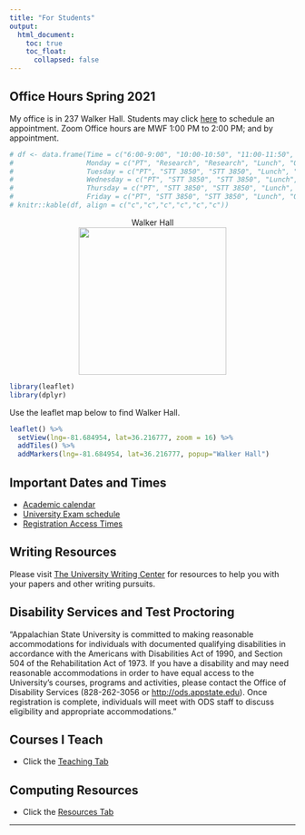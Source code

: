 ```yaml
---
title: "For Students"
output: 
  html_document:
    toc: true
    toc_float:
      collapsed: false
---
```

## Office Hours <i class="fa fa-clock-o"></i> Spring 2021

My office is in 237 Walker Hall. Students may click [here](https://calendar.google.com/calendar/u/0/selfsched?sstoken=UUtZb3I1Z1pFczdjfGRlZmF1bHR8MTZjOTU5MGY0ZTFlOTA2MmExNzhlYWQ5MGIzZWQ0OGM) to schedule an appointment. Zoom Office hours are MWF 1:00 PM to 2:00 PM; and by appointment. 

```r
# df <- data.frame(Time = c("6:00-9:00", "10:00-10:50", "11:00-11:50", "12:00-12:45", "12:45-1:45", "2:00-3:15"), 
#                  Monday = c("PT", "Research", "Research", "Lunch", "Office", "Prep"), 
#                  Tuesday = c("PT", "STT 3850", "STT 3850", "Lunch", "Office", "STT 3851"), 
#                  Wednesday = c("PT", "STT 3850", "STT 3850", "Lunch", "Office", "Prep"), 
#                  Thursday = c("PT", "STT 3850", "STT 3850", "Lunch", "Office", "STT 3851"),  
#                  Friday = c("PT", "STT 3850", "STT 3850", "Lunch", "Office", "Prep")) 
# knitr::kable(df, align = c("c","c","c","c","c","c"))
```


<center>
<figure>
<figcaption> Walker Hall </figcaption>
<img src="./images/walkerhall.jpg" caption="Walker Hall" width = 260>
</figure>
</center>

```r
library(leaflet)
library(dplyr)
```

Use the leaflet map below to find Walker Hall. 

```r
leaflet() %>%
  setView(lng=-81.684954, lat=36.216777, zoom = 16) %>% 
  addTiles() %>%
  addMarkers(lng=-81.684954, lat=36.216777, popup="Walker Hall") 
```

## Important Dates and Times

- [Academic calendar](https://registrar.appstate.edu/calendars-schedules) <i class="fa fa-calendar"></i>
- [University Exam schedule](https://registrar.appstate.edu/calendars-schedules/exam-schedule-0)
- [Registration Access Times](https://registrar.appstate.edu/students/registration-classes/early-registration-access)


## Writing Resources

Please visit [The University Writing Center](http://writingcenter.appstate.edu/) for resources to help you with your papers and other writing pursuits.


## Disability Services and Test Proctoring 


"Appalachian State University is committed to making reasonable accommodations for individuals with documented qualifying disabilities in accordance with the Americans with Disabilities Act of 1990, and Section 504 of the Rehabilitation Act of 1973. If you have a disability and may need reasonable accommodations in order to have equal access to the University's courses, programs and activities, please contact the Office of Disability Services (828-262-3056 or <http://ods.appstate.edu>). Once registration is complete, individuals will meet with ODS staff to discuss eligibility and appropriate accommodations."

## Courses I Teach

* Click the [Teaching Tab](teaching.html)

## Computing Resources

* Click the [Resources Tab](resources.html)

* * *